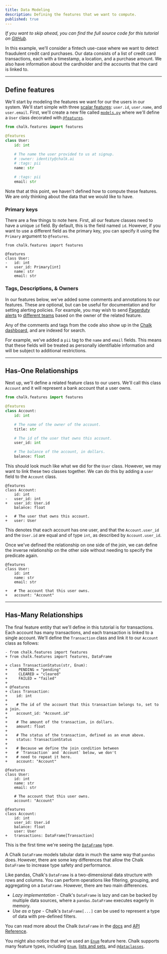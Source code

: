 ```yaml
---
title: Data Modeling
description: Defining the features that we want to compute.
published: true
---
```


*If you want to skip ahead, you can find the full source code for this tutorial on
[GitHub](https://github.com/chalk-ai/fraud-example).*

In this example, we'll consider a fintech use-case
where we want to detect fraudulent credit card purchases.
Our data consists of a list of credit card transactions,
each with a timestamp, a location, and a purchase amount.
We also have information about the cardholder and the
accounts that the card is linked to.

---

## Define features

We'll start by modeling the features we want for our
the users in our system.
We'll start simple with three
[scalar features](/docs/feature-types):
`user.id`, `user.name`, and `user.email`.
First, we'll create a new file called [`models.py`](https://github.com/chalk-ai/fraud-example/blob/main/src/models.py)
where we'll define a `User` class decorated with
[`@features`](/api-docs#features).

```python src/user.py
from chalk.features import features

@features
class User:
    id: int

    # The name the user provided to us at signup.
    # :owner: identity@chalk.ai
    # :tags: pii
    name: str

    # :tags: pii
    email: str
```

Note that at this point,
we haven't defined how to compute these
features. We are only thinking about the data
that we would like to have.

### Primary keys

There are a few things to note here. First, all our feature
classes need to have a unique `id` field. By default, this
is the field named `id`. However, if you want to use a
different field as the primary key, you can specify it
using the `Primary` argument to `@features`.

```diff-py src/user.py
from chalk.features import features

@features
class User:
-   id: int
+   user_id: Primary[int]
    name: str
    email: str
```

### Tags, Descriptions, & Owners

In our features below, we've added some comments and
annotations to our features. These are optional, but
can be useful for documentation and for setting alerting
policies. For example, you may wish to send [Pagerduty alerts](/docs/pagerduty)
to [different teams](/docs/alertconfig) based on
the owner of the related feature.

Any of the comments and tags from the code also show up
in the [Chalk dashboard](https://chalk.ai/projects),
and are indexed for search.

For example, we've added a `pii` tag
to the `name` and `email` fields. This means that
these fields will be treated as personally identifiable
information and will be subject to additional
restrictions.

---

## Has-One Relationships

Next up, we'll define a related feature class to our users.
We'll call this class `Account` and it will represent
a bank account that a user owns.

```python src/models.py
from chalk.features import features

@features
class Account:
    id: int

    # The name of the owner of the account.
    title: str

    # The id of the user that owns this account.
    user_id: int

    # The balance of the account, in dollars.
    balance: float
```

This should look much like what we did for the `User` class.
However, we may want to link these two classes together.
We can do this by adding a `user` field to the `Account` class.

```diff-py src/models.py
@features
class Account:
    id: int
-   user_id: int
+   user_id: User.id
    balance: float

+   # The user that owns this account.
+   user: User
```

This denotes that each account has one user, and that the
`Account.user_id` and the `User.id` are equal and of type `int`, as described by `Account.user_id`.

Once we've defined the relationship on one side of the
join, we can define the inverse relationship on the
other side without needing to specify the predicate
again.

```diff-py src/models.py
@features
class User:
    id: int
    name: str
    email: str

+   # The account that this user owns.
+   account: "Account"
```

---

## Has-Many Relationships

The final feature entity that we'll define in this tutorial is
for transactions. Each account has many transactions, and each
transaction is linked to a single account. We'll define the
`Transaction` class and link it to our `Account` class as follows:

```diff-py src/models.py
- from chalk.features import features
+ from chalk.features import features, DataFrame

+ class TransactionStatus(str, Enum):
+     PENDING = "pending"
+     CLEARED = "cleared"
+     FAILED = "failed"
+
+ @features
+ class Transaction:
+    id: int
+
+    # The id of the account that this transaction belongs to, set to a join.
+    account_id: "Account.id"
+
+    # The amount of the transaction, in dollars.
+    amount: float
+
+    # The status of the transaction, defined as an enum above.
+    status: TransactionStatus
+
+    # Because we define the join condition between
+    # `Transaction` and `Account` below, we don't
+    # need to repeat it here.
+    account: "Account"

@features
class User:
    id: int
    name: str
    email: str

    # The account that this user owns.
    account: "Account"

@features
class Account:
    id: int
    user_id: User.id
    balance: float
    user: User
+   transactions: DataFrame[Transaction]
```

This is the first time we're seeing the [`DataFrame`](/docs/dataframe) type.

A Chalk `DataFrame` models tabular data in much the same
way that `pandas` does. However, there are some key differences that
allow the Chalk `DataFrame` to increase type safety and performance.

Like pandas, Chalk's `DataFrame` is a two-dimensional data structure with
rows and columns. You can perform operations like filtering, grouping,
and aggregating on a `DataFrame`. However, there are two main differences.

- *Lazy implementation* - Chalk's `DataFrame` is lazy and can be backed by multiple data sources, where a `pandas.DataFrame` executes eagerly in memory.
- *Use as a type* - Chalk's `DataFrame[...]` can be used to represent a type of data with pre-defined filters.

You can read more about the Chalk `DataFrame`
in the [docs](/docs/dataframe) and
[API Reference](/api-docs#DataFrame).

You might also notice that we've used an [`Enum`](/docs/feature-types#scalars) feature here.
Chalk supports many feature types, including
[`Enum`](/docs/feature-types#scalars),
[lists and sets](/docs/feature-types#lists-and-sets),
and [`@dataclasses`](/docs/feature-types#dataclass).


[//]: # (We could choose to write a resolver for each of the tables)
[//]: # (in our database, but we'll take a shortcut and use)

[//]: # (mapping in some of existing data from a)
[//]: # ([PostgreSQL database]&#40;/docs/postgresql&#41;. SQL-file resolvers]&#40;/docs/&#41; instead.)

[//]: # (Each of the attributes of the class will be mapped to a)
[//]: # (field in our database.)
